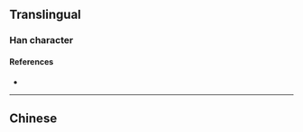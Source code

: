 {{character info/new}}
==Translingual==

===Han character===
{{Han char|rn=9|rad=人|as=10|sn=12|four=|canj=OSME|ids=⿰亻⿱帚又}}

====References====
* {{Han ref|kx=0112.120|hdz=10206.100|uh=3474|ud=13428}}

----

==Chinese==
{{zh-see|侵|v}}